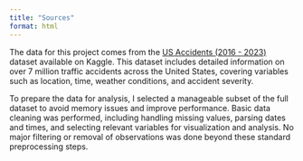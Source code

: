 ```yaml
---
title: "Sources"
format: html
---
```


The data for this project comes from the [US Accidents (2016 - 2023)](https://www.kaggle.com/datasets/sobhanmoosavi/us-accidents) dataset available on Kaggle. This dataset includes detailed information on over 7 million traffic accidents across the United States, covering variables such as location, time, weather conditions, and accident severity.

To prepare the data for analysis, I selected a manageable subset of the full dataset to avoid memory issues and improve performance. Basic data cleaning was performed, including handling missing values, parsing dates and times, and selecting relevant variables for visualization and analysis. No major filtering or removal of observations was done beyond these standard preprocessing steps.